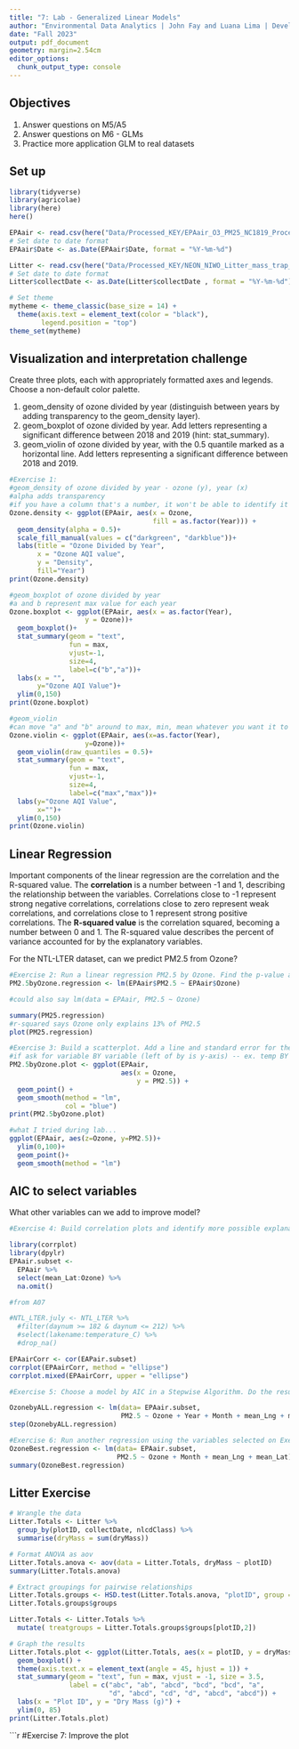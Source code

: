 ```yaml
---
title: "7: Lab - Generalized Linear Models"
author: "Environmental Data Analytics | John Fay and Luana Lima | Developed by Kateri Salk"
date: "Fall 2023"
output: pdf_document
geometry: margin=2.54cm
editor_options: 
  chunk_output_type: console
---
```


## Objectives
1. Answer questions on M5/A5
2. Answer questions on M6 - GLMs
3. Practice more application GLM to real datasets


## Set up
```r
library(tidyverse)
library(agricolae)   
library(here)
here()

EPAair <- read.csv(here("Data/Processed_KEY/EPAair_O3_PM25_NC1819_Processed.csv"), stringsAsFactors = TRUE)
# Set date to date format
EPAair$Date <- as.Date(EPAair$Date, format = "%Y-%m-%d")

Litter <- read.csv(here("Data/Processed_KEY/NEON_NIWO_Litter_mass_trap_Processed.csv"), stringsAsFactors = TRUE)
# Set date to date format
Litter$collectDate <- as.Date(Litter$collectDate , format = "%Y-%m-%d")

# Set theme
mytheme <- theme_classic(base_size = 14) +
  theme(axis.text = element_text(color = "black"), 
        legend.position = "top")
theme_set(mytheme)
```

## Visualization and interpretation challenge

Create three plots, each with appropriately formatted axes and legends. Choose a non-default color palette.

1. geom_density of ozone divided by year (distinguish between years by adding transparency to the geom_density layer).
2. geom_boxplot of ozone divided by year. Add letters representing a significant difference between 2018 and 2019 (hint: stat_summary). 
3. geom_violin of ozone divided by year, with the 0.5 quantile marked as a horizontal line. Add letters representing a significant difference between 2018 and 2019. 

```r
#Exercise 1:
#geom_density of ozone divided by year - ozone (y), year (x)
#alpha adds transparency
#if you have a column that's a number, it won't be able to identify it as a factor
Ozone.density <- ggplot(EPAair, aes(x = Ozone, 
                                    fill = as.factor(Year))) +
  geom_density(alpha = 0.5)+
  scale_fill_manual(values = c("darkgreen", "darkblue"))+
  labs(title = "Ozone Divided by Year",
       x = "Ozone AQI value", 
       y = "Density",
       fill="Year")
print(Ozone.density)

#geom_boxplot of ozone divided by year 
#a and b represent max value for each year
Ozone.boxplot <- ggplot(EPAair, aes(x = as.factor(Year),
                   y = Ozone))+
  geom_boxplot()+
  stat_summary(geom = "text",
               fun = max,
               vjust=-1,
               size=4,
               label=c("b","a"))+
  labs(x = "",
       y="Ozone AQI Value")+
  ylim(0,150)
print(Ozone.boxplot)

#geom_violin 
#can move "a" and "b" around to max, min, mean whatever you want it to show 
Ozone.violin <- ggplot(EPAair, aes(x=as.factor(Year),
                   y=Ozone))+
  geom_violin(draw_quantiles = 0.5)+
  stat_summary(geom = "text",
               fun = max,
               vjust=-1,
               size=4,
               label=c("max","max"))+
  labs(y="Ozone AQI Value", 
       x="")+
  ylim(0,150) 
print(Ozone.violin)

```

## Linear Regression

Important components of the linear regression are the correlation and the R-squared value. The **correlation** is a number between -1 and 1, describing the relationship between the variables. Correlations close to -1 represent strong negative correlations, correlations close to zero represent weak correlations, and correlations close to 1 represent strong positive correlations. The **R-squared value** is the correlation squared, becoming a number between 0 and 1. The R-squared value describes the percent of variance accounted for by the explanatory variables. 

For the NTL-LTER dataset, can we predict PM2.5 from Ozone?

```r

#Exercise 2: Run a linear regression PM2.5 by Ozone. Find the p-value and R-squared value. 
PM2.5byOzone.regression <- lm(EPAair$PM2.5 ~ EPAair$Ozone)

#could also say lm(data = EPAair, PM2.5 ~ Ozone)

summary(PM25.regression)
#r-squared says Ozone only explains 13% of PM2.5
plot(PM25.regression)

#Exercise 3: Build a scatterplot. Add a line and standard error for the linear regression. Add the regression equation to the plot
#if ask for variable BY variable (left of by is y-axis) -- ex. temp BY depth means temp = y and depth = x
PM2.5byOzone.plot <- ggplot(EPAair,
                            aes(x = Ozone,
                                y = PM2.5)) +
  geom_point() +
  geom_smooth(method = "lm",
              col = "blue")
print(PM2.5byOzone.plot)

#what I tried during lab...
ggplot(EPAair, aes(z=Ozone, y=PM2.5))+
  ylim(0,100)+
  geom_point()+
  geom_smooth(method = "lm")

```


## AIC to select variables

What other variables can we add to improve model?

```r

#Exercise 4: Build correlation plots and identify more possible explanatory variables to add to the regression.

library(corrplot)
library(dpylr)
EPAair.subset <- 
  EPAair %>%
  select(mean_Lat:Ozone) %>%
  na.omit()

#from A07

#NTL_LTER.july <- NTL_LTER %>%
  #filter(daynum >= 182 & daynum <= 212) %>%
  #select(lakename:temperature_C) %>%
  #drop_na()

EPAairCorr <- cor(EAPair.subset)
corrplot(EPAairCorr, method = "ellipse")
corrplot.mixed(EPAairCorr, upper = "ellipse")

#Exercise 5: Choose a model by AIC in a Stepwise Algorithm. Do the results from AIC match the variables you selected on Exercise 4?

OzonebyALL.regression <- lm(data= EPAair.subset, 
                            PM2.5 ~ Ozone + Year + Month + mean_Lng + mean_Lat)
step(OzonebyALL.regression)

#Exercise 6: Run another regression using the variables selected on Exercise 6. Compare r-squared value with the one from Exercise 2. 
OzoneBest.regression <- lm(data= EPAair.subset, 
                           PM2.5 ~ Ozone + Month + mean_Lng + mean_Lat)
summary(OzoneBest.regression)
```



## Litter Exercise

```r
# Wrangle the data
Litter.Totals <- Litter %>%
  group_by(plotID, collectDate, nlcdClass) %>%
  summarise(dryMass = sum(dryMass))

# Format ANOVA as aov
Litter.Totals.anova <- aov(data = Litter.Totals, dryMass ~ plotID)
summary(Litter.Totals.anova)

# Extract groupings for pairwise relationships
Litter.Totals.groups <- HSD.test(Litter.Totals.anova, "plotID", group = TRUE)
Litter.Totals.groups$groups

Litter.Totals <- Litter.Totals %>%
  mutate( treatgroups = Litter.Totals.groups$groups[plotID,2])

# Graph the results
Litter.Totals.plot <- ggplot(Litter.Totals, aes(x = plotID, y = dryMass)) +
  geom_boxplot() +
  theme(axis.text.x = element_text(angle = 45, hjust = 1)) +
  stat_summary(geom = "text", fun = max, vjust = -1, size = 3.5,
               label = c("abc", "ab", "abcd", "bcd", "bcd", "a", 
                         "d", "abcd", "cd", "d", "abcd", "abcd")) +
  labs(x = "Plot ID", y = "Dry Mass (g)") +
  ylim(0, 85)
print(Litter.Totals.plot)

```

```r
#Exercise 7: Improve the plot

